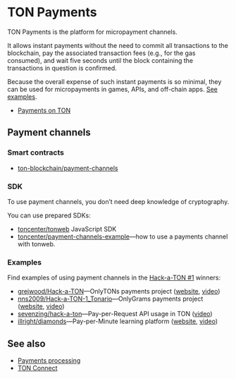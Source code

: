 
# TON Payments

TON Payments is the platform for micropayment channels. 

It allows instant payments without the need to commit all transactions to the blockchain, pay the associated transaction fees (e.g., for the gas consumed), and wait five seconds until the block
containing the transactions in question is confirmed.

Because the overall expense of such instant payments is so minimal, they can be used for micropayments in games, APIs, and off-chain apps. [See examples](/v3/documentation/dapps/defi/ton-payments#examples).

* [Payments on TON](https://blog.ton.org/ton-payments)

## Payment channels

### Smart contracts

* [ton-blockchain/payment-channels](https://github.com/ton-blockchain/payment-channels)

### SDK

To use payment channels, you don’t need deep knowledge of cryptography.

You can use prepared SDKs:

* [toncenter/tonweb](https://github.com/toncenter/tonweb)  JavaScript SDK
* [toncenter/payment-channels-example](https://github.com/toncenter/payment-channels-example)—how to use a payments channel with tonweb.

### Examples

Find examples of using payment channels in the [Hack-a-TON #1](https://ton.org/hack-a-ton-1) winners:

* [grejwood/Hack-a-TON](https://github.com/Grejwood/Hack-a-TON)—OnlyTONs payments project ([website](https://main.d3puvu1kvbh8ti.amplifyapp.com/), [video](https://www.youtube.com/watch?v=38JpX1vRNTk))
* [nns2009/Hack-a-TON-1_Tonario](https://github.com/nns2009/Hack-a-TON-1_Tonario)—OnlyGrams payments project ([website](https://onlygrams.io/), [video](https://www.youtube.com/watch?v=gm5-FPWn1XM))
* [sevenzing/hack-a-ton](https://github.com/sevenzing/hack-a-ton)—Pay-per-Request API usage in TON ([video](https://www.youtube.com/watch?v=7lAnbyJdpOA&feature=youtu.be))
* [illright/diamonds](https://github.com/illright/diamonds)—Pay-per-Minute learning platform ([website](https://diamonds-ton.vercel.app/), [video](https://www.youtube.com/watch?v=g9wmdOjAv1s))


## See also

* [Payments processing](/v3/guidelines/dapps/asset-processing/payments-processing)
* [TON Connect](/v3/guidelines/ton-connect/overview) 

<Feedback />

